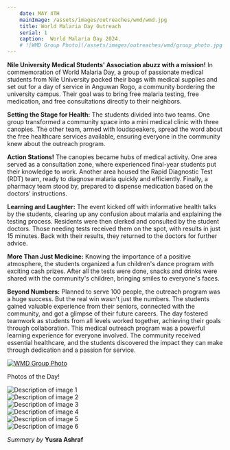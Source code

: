 ```yaml
---
    date: MAY 4TH
    mainImage: /assets/images/outreaches/wmd/wmd.jpg
    title: World Malaria Day Outreach
    serial: 1
    caption:  World Malaria Day 2024.
    # ![WMD Group Photo](/assets/images/outreaches/wmd/group_photo.jpg "WMD Protest")
---
```




<div className="text-xl">

**Nile University Medical Students' Association abuzz with a mission!**
In commemoration of World Malaria Day, a group of passionate medical students from Nile University packed their bags with medical supplies and set out for a day of service in Anguwan Rogo, a community bordering the university campus. Their goal was to bring free malaria testing, free medication, and free consultations directly to their neighbors.

**Setting the Stage for Health:** The students divided into two teams. One group transformed a community space into a mini medical clinic with three canopies. The other team, armed with loudspeakers, spread the word about the free healthcare services available, ensuring everyone in the community knew about the outreach program.

**Action Stations!**
The canopies became hubs of medical activity. One area served as a consultation zone, where experienced final-year students put their knowledge to work. Another area housed the Rapid Diagnostic Test (RDT) team, ready to diagnose malaria quickly and efficiently. Finally, a pharmacy team stood by, prepared to dispense medication based on the doctors' instructions.

**Learning and Laughter:**
 The event kicked off with informative health talks by the students, clearing up any confusion about malaria and explaining the testing process. Residents were then clerked and consulted by the student doctors. Those needing tests received them on the spot, with results in just 15 minutes. Back with their results, they returned to the doctors for further advice.

**More Than Just Medicine:**
 Knowing the importance of a positive atmosphere, the students organized a fun children's dance program with exciting cash prizes. After all the tests were done, snacks and drinks were shared with the community's children, bringing smiles to everyone's faces.

**Beyond Numbers:**
 Planned to serve 100 people, the outreach program was a huge success. But the real win wasn't just the numbers. The students gained valuable experience from their seniors, connected with the community, and got a glimpse of their future careers. The day fostered teamwork as students from all levels worked together, achieving their goals through collaboration.
This medical outreach program was a powerful learning experience for everyone involved. The community received essential healthcare, and the students discovered the impact they can make through dedication and a passion for service.


</div>

[![WMD Group Photo](/assets/images/outreaches/wmd/group_photo.jpg)](/assets/images/outreaches/wmd/numsa.mp4)

Photos of the Day!

<div className="grid grid-cols-3 gap-4">
  <div className="aspect-square overflow-hidden">
    <Image src="/assets/images/outreaches/wmd/one.jpg" alt="Description of image 1" width={300} height={300} className="w-full h-full object-cover object-center" />
  </div>
  <div className="aspect-square overflow-hidden">
    <Image src="/assets/images/outreaches/wmd/two.jpg" alt="Description of image 2" width={300} height={300} className="w-full h-full object-cover object-center" />
  </div>
  <div className="aspect-square overflow-hidden">
    <Image src="/assets/images/outreaches/wmd/three.jpg" alt="Description of image 3" width={300} height={300} className="w-full h-full object-cover object-center" />
  </div>
  <div className="aspect-square overflow-hidden">
    <Image src="/assets/images/outreaches/wmd/four.jpg" alt="Description of image 4" width={300} height={300} className="w-full h-full object-cover object-center" />
  </div>
  <div className="aspect-square overflow-hidden">
    <Image src="/assets/images/outreaches/wmd/five.jpg" alt="Description of image 5" width={300} height={300} className="w-full h-full object-cover object-center" />
  </div>
  <div className="aspect-square overflow-hidden">
    <Image src="/assets/images/outreaches/wmd/second_group_photo.jpg" alt="Description of image 6" width={300} height={300} className="w-full h-full object-cover object-center" />
  </div>
</div>

*Summary by* __Yusra Ashraf__